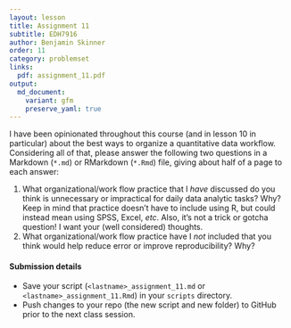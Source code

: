 ```yaml
---
layout: lesson
title: Assignment 11
subtitle: EDH7916
author: Benjamin Skinner
order: 11
category: problemset
links:
  pdf: assignment_11.pdf
output:
  md_document:
    variant: gfm
    preserve_yaml: true
---
```


I have been opinionated throughout this course (and in lesson 10 in
particular) about the best ways to organize a quantitative data
workflow. Considering all of that, please answer the following two
questions in a Markdown (`*.md`) or RMarkdown (`*.Rmd`) file, giving
about half of a page to each answer:

1. What organizational/work flow practice that I _have_ discussed do
   you think is unnecessary or impractical for daily data analytic
   tasks? Why? Keep in mind that practice doesn't have to include
   using R, but could instead mean using SPSS, Excel, _etc_. Also,
   it's not a trick or gotcha question! I want your (well considered)
   thoughts.
1. What organizational/work flow practice have I _not_ included that
   you think would help reduce error or improve reproducibility? Why?

#### Submission details

- Save your script (`<lastname>_assignment_11.md` or
  `<lastname>_assignment_11.Rmd`) in your `scripts` directory.
- Push changes to your repo (the new script and new folder) to GitHub
  prior to the next class session.





